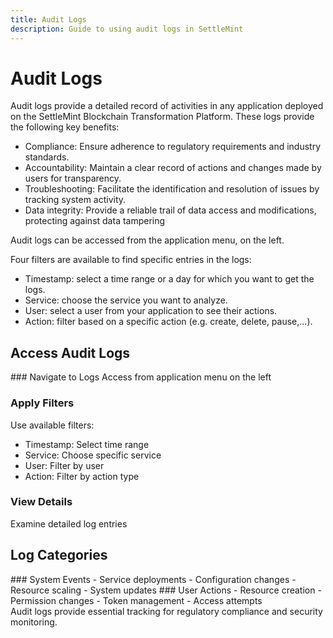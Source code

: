 ```yaml
---
title: Audit Logs
description: Guide to using audit logs in SettleMint
---
```



# Audit Logs

Audit logs provide a detailed record of activities in any application deployed
on the SettleMint Blockchain Transformation Platform. These logs provide the
following key benefits:

- Compliance: Ensure adherence to regulatory requirements and industry
  standards.
- Accountability: Maintain a clear record of actions and changes made by users
  for transparency.
- Troubleshooting: Facilitate the identification and resolution of issues by
  tracking system activity.
- Data integrity: Provide a reliable trail of data access and modifications,
  protecting against data tampering

Audit logs can be accessed from the application menu, on the left.

Four filters are available to find specific entries in the logs:

- Timestamp: select a time range or a day for which you want to get the logs.
- Service: choose the service you want to analyze.
- User: select a user from your application to see their actions.
- Action: filter based on a specific action (e.g. create, delete, pause,...).

## Access Audit Logs

<Steps>
  ### Navigate to Logs
  Access from application menu on the left

### Apply Filters

Use available filters:

- Timestamp: Select time range
- Service: Choose specific service
- User: Filter by user
- Action: Filter by action type

### View Details

Examine detailed log entries

</Steps>

## Log Categories

<div className="grid grid-cols-1 md:grid-cols-2 gap-6 mb-8">
  <Card>
    ### System Events
    - Service deployments
    - Configuration changes
    - Resource scaling
    - System updates
  </Card>

  <Card>
    ### User Actions
    - Resource creation
    - Permission changes
    - Token management
    - Access attempts
  </Card>
</div>

<Callout type="info">
  Audit logs provide essential tracking for regulatory compliance and security
  monitoring.
</Callout>
